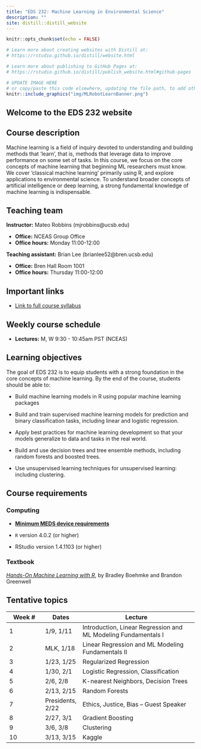 ```yaml
---
title: "EDS 232: Machine Learning in Environmental Science"
description: ""
site: distill::distill_website
---
```


```r
knitr::opts_chunk$set(echo = FALSE)

# Learn more about creating websites with Distill at:
# https://rstudio.github.io/distill/website.html

# Learn more about publishing to GitHub Pages at:
# https://rstudio.github.io/distill/publish_website.html#github-pages

```

```r

# UPDATE IMAGE HERE 
# or copy/paste this code elsewhere, updating the file path, to add other images to your site!
knitr::include_graphics("img/MLRobotLearnBanner.png")
```

## Welcome to the EDS 232 website

## Course description

Machine learning is a field of inquiry devoted to understanding and building methods that 'learn', that is, methods that leverage data to improve performance on some set of tasks. In this course, we focus on the core concepts of machine learning that beginning ML researchers must know. We cover 'classical machine learning' primarily using R, and explore applications to environmental science. To understand broader concepts of artificial intelligence or deep learning, a strong fundamental knowledge of machine learning is indispensable.

## Teaching team

**Instructor:** Mateo Robbins (mjrobbins\@ucsb.edu)

-   **Office:** NCEAS Group Office
-   **Office hours:** Monday 11:00-12:00

**Teaching assistant:** Brian Lee (brianlee52\@bren.ucsb.edu)

-   **Office:** Bren Hall Room 1001
-   **Office hours:** Thursday 11:00-12:00

## Important links

-   [Link to full course syllabus](https://docs.google.com/document/d/1VYZQ6cZq4jL8bdFtronp3Qf1BgTOBpXD2BIG5OSK7eM/edit?usp=sharing)

## Weekly course schedule

-   **Lectures:** M, W 9:30 - 10:45am PST (NCEAS)

## Learning objectives

The goal of EDS 232 is to equip students with a strong foundation in the core concepts of machine learning. By the end of the course, students should be able to: 

-   Build machine learning models in R using popular machine learning packages

-   Build and train supervised machine learning models for prediction and binary classification tasks, including linear and logistic regression.

-   Apply best practices for machine learning development so that your models generalize to data and tasks in the real world.

-   Build and use decision trees and tree ensemble methods, including random forests and boosted trees.

-   Use unsupervised learning techniques for unsupervised learning: including clustering.

## Course requirements

### Computing

-   [**Minimum MEDS device requirements**](https://ucsb-meds.github.io/computer_reqs.html)

-   `R` version 4.0.2 (or higher)

-   RStudio version 1.4.1103 (or higher)

### Textbook

[*Hands-On Machine Learning with R*](https://bradleyboehmke.github.io/HOML/), by Bradley Boehmke and Brandon Greenwell

### 

## Tentative topics

| Week \# | Dates            | Lecture                                                        |
|--------------|--------------|---------------------------------------------|
| 1       | 1/9, 1/11        | Introduction, Linear Regression and ML Modeling Fundamentals I |
| 2       | MLK, 1/18        | Linear Regression and ML Modeling Fundamentals II              |
| 3       | 1/23, 1/25       | Regularized Regression                                         |
| 4       | 1/30, 2/1        | Logistic Regression, Classification                            |
| 5       | 2/6, 2/8         | K-nearest Neighbors, Decision Trees                            |
| 6       | 2/13, 2/15       | Random Forests                                                 |
| 7       | Presidents, 2/22 | Ethics, Justice, Bias -- Guest Speaker                         |
| 8       | 2/27, 3/1        | Gradient Boosting                                              |
| 9       | 3/6, 3/8         | Clustering                                                     |
| 10      | 3/13, 3/15       | Kaggle                                                         |
